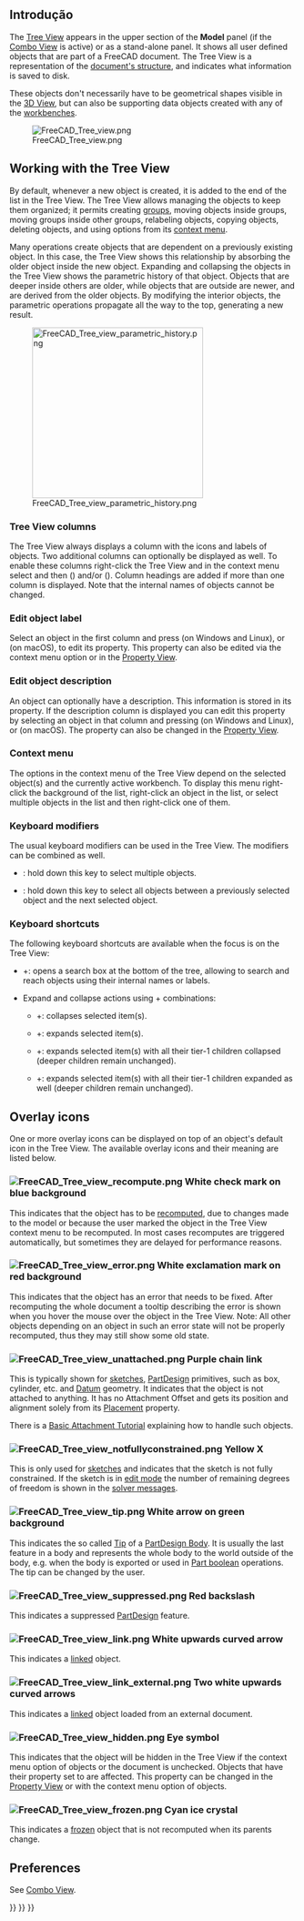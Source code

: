 <languages/>
{{TOCright}}

<span id="Introduction"></span>
== Introdução ==

The [[Tree_View|Tree View]] appears in the upper section of the '''Model''' panel (if the [[Combo_View|Combo View]] is active) or as a stand-alone panel. It shows all user defined objects that are part of a FreeCAD document. The Tree View is a representation of the [[Document_structure|document's structure]], and indicates what information is saved to disk.

These objects don't necessarily have to be geometrical shapes visible in the [[3D_View|3D View]], but can also be supporting data objects created with any of the [[Workbenches|workbenches]].

[[File:FreeCAD_Tree_view.png]]

{{Caption|The Tree View showing various elements in the document.}}

== Working with the Tree View ==

By default, whenever a new object is created, it is added to the end of the list in the Tree View. The Tree View allows managing the objects to keep them organized; it permits creating [[Std_Group|groups]], moving objects inside groups, moving groups inside other groups, relabeling objects, copying objects, deleting objects, and using options from its [[#Context_menu|context menu]].

Many operations create objects that are dependent on a previously existing object. In this case, the Tree View shows this relationship by absorbing the older object inside the new object. Expanding and collapsing the objects in the Tree View shows the parametric history of that object. Objects that are deeper inside others are older, while objects that are outside are newer, and are derived from the older objects. By modifying the interior objects, the parametric operations propagate all the way to the top, generating a new result.

[[File:FreeCAD_Tree_view_parametric_history.png|x300px]]

{{Caption|The topmost object is created by doing parametric operations on objects which themselves were created by previous operations.<br>
Fully expanding the tree reveals the original elements that were used to create the partial solids.}}

=== Tree View columns ===

The Tree View always displays a column with the icons and labels of objects. Two additional columns can optionally be displayed as well. To enable these columns right-click the Tree View and in the context menu select {{MenuCommand|Tree settings}} and then {{MenuCommand|Show description}} ({{Version|0.21}}) and/or {{MenuCommand|Show internal name}} ({{Version|1.0}}). Column headings are added if more than one column is displayed. Note that the internal names of objects cannot be changed.

=== Edit object label ===

Select an object in the first column and press {{KEY|F2}} (on Windows and Linux), or {{KEY|Enter}} (on macOS), to edit its {{PropertyData|Label}} property. This property can also be edited via the context menu option {{MenuCommand|Rename}} or in the [[Property_View|Property View]].

=== Edit object description ===

An object can optionally have a description. This information is stored in its {{PropertyData|Label2}} property. If the description column is displayed you can edit this property by selecting an object in that column and pressing {{KEY|F2}} (on Windows and Linux), or {{KEY|Enter}} (on macOS). The property can also be changed in the [[Property_View|Property View]].

=== Context menu ===

The options in the context menu of the Tree View depend on the selected object(s) and the currently active workbench. To display this menu right-click the background of the list, right-click an object in the list, or select multiple objects in the list and then right-click one of them.

=== Keyboard modifiers ===

The usual keyboard modifiers can be used in the Tree View. The modifiers can be combined as well.
* {{KEY|Ctrl}}: hold down this key to select multiple objects.
* {{KEY|Shift}}: hold down this key to select all objects between a previously selected object and the next selected object.

=== Keyboard shortcuts ===

The following keyboard shortcuts are available when the focus is on the Tree View:
* {{KEY|Ctrl}}+{{KEY|F}}: opens a search box at the bottom of the tree, allowing to search and reach objects using their internal names or labels.
* Expand and collapse actions using {{KEY|Alt}}+{{KEY|Arrow}} combinations: {{Version|0.20}}
** {{KEY|Alt}}+{{KEY|Left}}: collapses selected item(s).
** {{KEY|Alt}}+{{KEY|Right}}: expands selected item(s).
** {{KEY|Alt}}+{{KEY|Up}}: expands selected item(s) with all their tier-1 children collapsed (deeper children remain unchanged).
** {{KEY|Alt}}+{{KEY|Down}}: expands selected item(s) with all their tier-1 children expanded as well (deeper children remain unchanged).

== Overlay icons ==

One or more overlay icons can be displayed on top of an object's default icon in the Tree View. The available overlay icons and their meaning are listed below.

=== [[File:FreeCAD_Tree_view_recompute.png]] White check mark on blue background ===

This indicates that the object has to be [[Std_Refresh|recomputed]], due to changes made to the model or because the user marked the object in the Tree View context menu to be recomputed. In most cases recomputes are triggered automatically, but sometimes they are delayed for performance reasons.

=== [[File:FreeCAD_Tree_view_error.png]] White exclamation mark on red background ===

This indicates that the object has an error that needs to be fixed. After recomputing the whole document a tooltip describing the error is shown when you hover the mouse over the object in the Tree View. Note: All other objects depending on an object in such an error state will not be properly recomputed, thus they may still show some old state.

=== [[File:FreeCAD_Tree_view_unattached.png]] Purple chain link ===

This is typically shown for [[Sketch|sketches]], [[PartDesign_Workbench|PartDesign]] primitives, such as box, cylinder, etc. and [[Datum|Datum]] geometry. It indicates that the object is not attached to anything. It has no Attachment Offset and gets its position and alignment solely from its [[Placement|Placement]] property.

There is a [[Basic_Attachment_Tutorial|Basic Attachment Tutorial]] explaining how to handle such objects.

=== [[File:FreeCAD_Tree_view_notfullyconstrained.png]] Yellow X ===

This is only used for [[Sketch|sketches]] and indicates that the sketch is not fully constrained. If the sketch is in [[Sketcher_EditSketch|edit mode]] the number of remaining degrees of freedom is shown in the [[Sketcher_Dialog#Solver_messages|solver messages]].

=== [[File:FreeCAD_Tree_view_tip.png]] White arrow on green background ===

This indicates the so called [[PartDesign_Body#Tip|Tip]] of a [[PartDesign_Body|PartDesign Body]]. It is usually the last feature in a body and represents the whole body to the world outside of the body, e.g. when the body is exported or used in [[Part_Boolean|Part boolean]] operations. The tip can be changed by the user.

=== [[File:FreeCAD_Tree_view_suppressed.png]] Red backslash ===

{{Version|1.0}}

This indicates a suppressed [[PartDesign_Workbench|PartDesign]] feature.

=== [[File:FreeCAD_Tree_view_link.png]] White upwards curved arrow ===

This indicates a [[Std_LinkMake|linked]] object.

=== [[File:FreeCAD_Tree_view_link_external.png]] Two white upwards curved arrows ===

This indicates a [[Std_LinkMake|linked]] object loaded from an external document.

=== [[File:FreeCAD_Tree_view_hidden.png]] Eye symbol ===

This indicates that the object will be hidden in the Tree View if the {{MenuCommand|Show Items Hidden in Tree View}} context menu option of objects or the document is unchecked. Objects that have their {{PropertyView|Show In Tree}} property set to {{FALSE}} are affected. This property can be changed in the [[Property_View|Property View]] or with the {{MenuCommand|Toggle Visibility in Tree View}} context menu option of objects.

=== [[File:FreeCAD_Tree_view_frozen.png]] Cyan ice crystal ===

{{Version|1.0}}

This indicates a [[Std_ToggleFreeze|frozen]] object that is not recomputed when its parents change.

== Preferences ==

See [[Combo_View#Preferences|Combo View]].


{{Interface_navi{{#translation:}}}}
{{Std_Base_navi{{#translation:}}}}
{{Userdocnavi{{#translation:}}}}